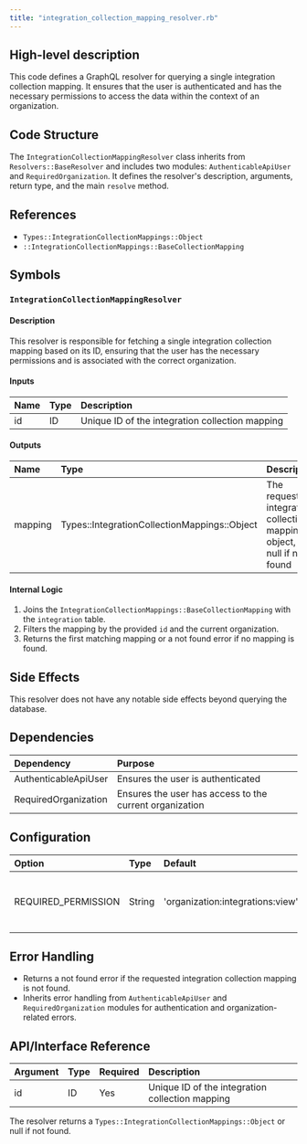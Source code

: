 ```yaml
---
title: "integration_collection_mapping_resolver.rb"
---
```


## High-level description
This code defines a GraphQL resolver for querying a single integration collection mapping. It ensures that the user is authenticated and has the necessary permissions to access the data within the context of an organization.

## Code Structure
The `IntegrationCollectionMappingResolver` class inherits from `Resolvers::BaseResolver` and includes two modules: `AuthenticableApiUser` and `RequiredOrganization`. It defines the resolver's description, arguments, return type, and the main `resolve` method.

## References
- `Types::IntegrationCollectionMappings::Object`
- `::IntegrationCollectionMappings::BaseCollectionMapping`

## Symbols

### `IntegrationCollectionMappingResolver`
#### Description
This resolver is responsible for fetching a single integration collection mapping based on its ID, ensuring that the user has the necessary permissions and is associated with the correct organization.

#### Inputs
| Name | Type | Description |
|:-----|:-----|:------------|
| id | ID | Unique ID of the integration collection mapping |

#### Outputs
| Name | Type | Description |
|:-----|:-----|:------------|
| mapping | Types::IntegrationCollectionMappings::Object | The requested integration collection mapping object, or null if not found |

#### Internal Logic
1. Joins the `IntegrationCollectionMappings::BaseCollectionMapping` with the `integration` table.
2. Filters the mapping by the provided `id` and the current organization.
3. Returns the first matching mapping or a not found error if no mapping is found.

## Side Effects
This resolver does not have any notable side effects beyond querying the database.

## Dependencies
| Dependency | Purpose |
|:-----------|:--------|
| AuthenticableApiUser | Ensures the user is authenticated |
| RequiredOrganization | Ensures the user has access to the current organization |

## Configuration
| Option | Type | Default | Description |
|:-------|:-----|:--------|:------------|
| REQUIRED_PERMISSION | String | 'organization:integrations:view' | The permission required to access this resolver |

## Error Handling
- Returns a not found error if the requested integration collection mapping is not found.
- Inherits error handling from `AuthenticableApiUser` and `RequiredOrganization` modules for authentication and organization-related errors.

## API/Interface Reference
| Argument | Type | Required | Description |
|:---------|:-----|:---------|:------------|
| id | ID | Yes | Unique ID of the integration collection mapping |

The resolver returns a `Types::IntegrationCollectionMappings::Object` or null if not found.